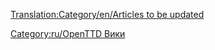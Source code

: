 [[Translation:Category/en/Articles to be updated]]
{{en/Bilingual box| ru
|Список статей, которые нуждаются в обновлении с учетом информации о последней версии или trunk-версии. Статьи с тегом {{en/S|Устарело/Ru}} автоматически появляются здесь.
| ''A list of articles that require updating to reflect the latest release or trunk version.  Articles tagged with {{en/S|Устарело/Ru}} automatically link here.''}}

[[Category:ru/OpenTTD Вики]]